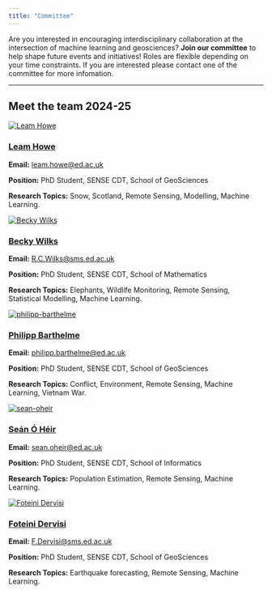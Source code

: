 ```yaml
---
title: "Committee"
---
```


Are you interested in encouraging interdisciplinary collaboration at the intersection of machine learning and geosciences? **Join our committee** to help shape future events and initiatives! Roles are flexible depending on your time constraints. If you are interested please contact one of the committee for more infomation.

---------------------------------------------------------

## Meet the team 2024-25

<!-- <div class="committee-grid"> -->
<!-- Members will go here -->
```{=html}
<div class="committee-grid">
  <!-- Member 1 -->
  <div class="member-card">
    <a href="https://blogs.ed.ac.uk/leamhowe/" aria-label="Leam Howe's profile">
      <img src="images/committee/leam-howe.png" alt="Leam Howe">
    </a>
    <h3><a href="https://blogs.ed.ac.uk/leamhowe/">Leam Howe</a></h3>
    <p><strong>Email:</strong> <a href="mailto:leam.howe@ed.ac.uk">leam.howe@ed.ac.uk</a></p>
    <p><strong>Position:</strong> PhD Student, SENSE CDT, School of GeoSciences</p>
    <p><strong>Research Topics:</strong> Snow, Scotland, Remote Sensing, Modelling, Machine Learning.</p>

  </div>



  <!-- Member 2 -->
  <div class="member-card">
    <a href="https://www.linkedin.com/in/rebecca-wilks-77160b210/?originalSubdomain=uk"  aria-label="Becky Wilks' profile">
      <img src="images/committee/becky-wilks.jpg" alt="Becky Wilks">
    </a>    
    <h3><a href="https://www.linkedin.com/in/rebecca-wilks-77160b210/?originalSubdomain=uk">Becky Wilks</a></h3>
    <p><strong>Email:</strong> <a href="mailto:R.C.Wilks@sms.ed.ac.uk">R.C.Wilks@sms.ed.ac.uk</a></p>
    <p><strong>Position:</strong> PhD Student, SENSE CDT, School of Mathematics</p>
    <p><strong>Research Topics:</strong> Elephants, Wildlife Monitoring, Remote Sensing, Statistical Modelling, Machine Learning.</p>
    </div>

  <!-- Member 3 -->
  <div class="member-card">
    <a href="https://www.linkedin.com/in/philipp-barthelme-8ba620124"  aria-label="Philipp Barthelme's profile">
        <img src="images/committee/philipp-barthelme.jpeg" alt="philipp-barthelme">
    </a>
    <h3><a href="https://www.linkedin.com/in/philipp-barthelme-8ba620124">Philipp Barthelme</a></h3>
    <p><strong>Email:</strong> <a href="mailto:philipp.barthelme@ed.ac.uk">philipp.barthelme@ed.ac.uk</a></p>
    <p><strong>Position:</strong> PhD Student, SENSE CDT, School of GeoSciences</p>
    <p><strong>Research Topics:</strong> Conflict, Environment, Remote Sensing, Machine Learning, Vietnam War.</p>
  </div>

  <!-- Member 4 -->
  <div class="member-card">
    <a href="https://sohanseth.github.io/author/sean-o-heir/" aria-label="Seán Ó Héir's profile">
        <img src="images/committee/sean-oheir.png" alt="sean-oheir">
    </a>
    <h3><a href="https://sohanseth.github.io/author/sean-o-heir/">Seán Ó Héir</a></h3>
    <p><strong>Email:</strong> <a href="mailto:sean.oheir@ed.ac.uk">sean.oheir@ed.ac.uk</a></p>
    <p><strong>Position:</strong> PhD Student, SENSE CDT, School of Informatics</p>
    <p><strong>Research Topics:</strong> Population Estimation, Remote Sensing, Machine Learning.</p>
      </div>
  
  <!-- Member 5 -->
  <div class="member-card">
    <a href="https://spin-itn.eu/candidates/ESR2_3" aria-label="Foteini Dervisi's profile">
        <img src="images/committee/foteini-dervisi.jpg" alt="Foteini Dervisi">
    </a>
    <h3><a href="https://spin-itn.eu/candidates/ESR2_3">Foteini Dervisi</a></h3>
    <p><strong>Email:</strong> <a href="mailto:F.Dervisi@sms.ed.ac.uk">F.Dervisi@sms.ed.ac.uk</a></p>
    <p><strong>Position:</strong> PhD Student, SENSE CDT, School of GeoSciences</p>
    <p><strong>Research Topics:</strong> Earthquake forecasting, Remote Sensing, Machine Learning.</p>
      </div>
</div>
```


<!-- </div> -->
